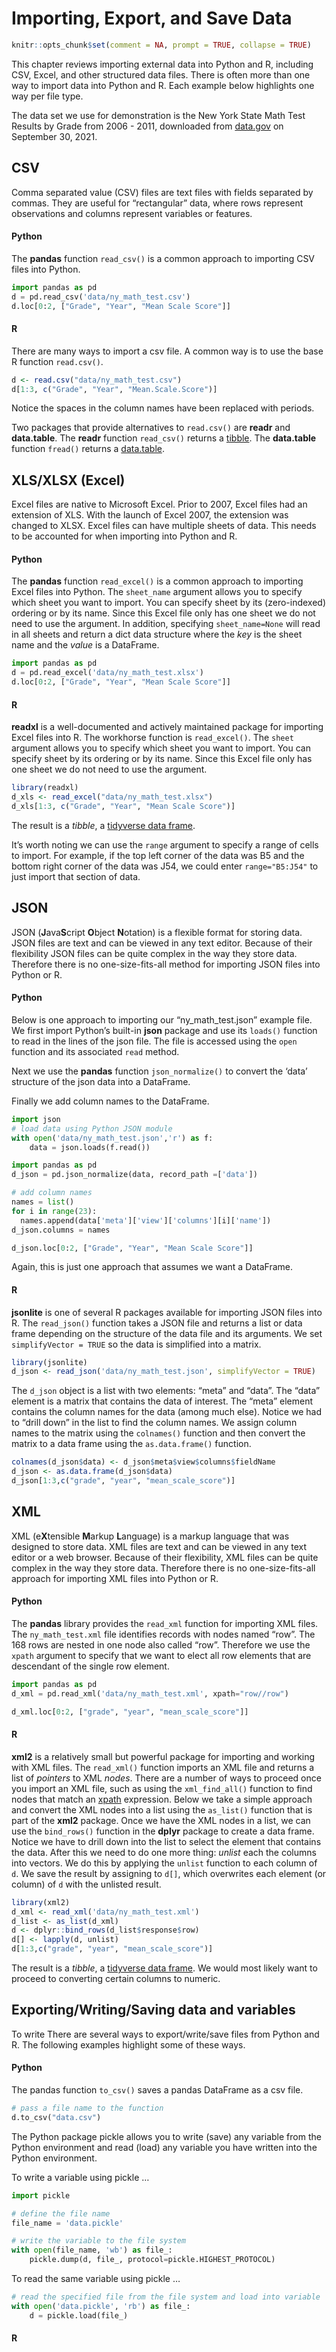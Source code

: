 # Importing, Export, and Save Data

```r
knitr::opts_chunk$set(comment = NA, prompt = TRUE, collapse = TRUE)
```

This chapter reviews importing external data into Python and R, including CSV, Excel, and other structured data files. There is often more than one way to import data into Python and R. Each example below highlights one way per file type.

The data set we use for demonstration is the New York State Math Test Results by Grade from 2006 - 2011, downloaded from [data.gov](https://catalog.data.gov/dataset/2006-2011-nys-math-test-results-by-grade-citywide-by-race-ethnicity) on September 30, 2021.

## CSV

Comma separated value (CSV) files are text files with fields separated by commas. They are useful for "rectangular" data, where rows represent observations and columns represent variables or features. 

#### Python {-}

The **pandas** function `read_csv()` is a common approach to importing CSV files into Python.

```python
import pandas as pd
d = pd.read_csv('data/ny_math_test.csv')
d.loc[0:2, ["Grade", "Year", "Mean Scale Score"]]
```


#### R {-}

There are many ways to import a csv file. A common way is to use the base R function `read.csv()`.

```r
d <- read.csv("data/ny_math_test.csv")
d[1:3, c("Grade", "Year", "Mean.Scale.Score")]
```

Notice the spaces in the column names have been replaced with periods. 

Two packages that provide alternatives to `read.csv()` are **readr** and **data.table**. The **readr** function `read_csv()` returns a [tibble](https://r4ds.had.co.nz/tibbles.html). The **data.table** function `fread()` returns a [data.table](https://rdatatable.gitlab.io/data.table/articles/datatable-intro.html). 


## XLS/XLSX (Excel)

Excel files are native to Microsoft Excel. Prior to 2007, Excel files had an extension of XLS. With the launch of Excel 2007, the extension was changed to XLSX. Excel files can have multiple sheets of data. This needs to be accounted for when importing into Python and R.


#### Python {-}

The **pandas** function `read_excel()` is a common approach to importing Excel files into Python. The `sheet_name` argument allows you to specify which sheet you want to import. You can specify sheet by its (zero-indexed) ordering or by its name. Since this Excel file only has one sheet we do not need to use the argument. In addition, specifying `sheet_name=None` will read in all sheets and return a dict data structure where the _key_ is the sheet name and the _value_ is a DataFrame.

```python
import pandas as pd  
d = pd.read_excel('data/ny_math_test.xlsx')  
d.loc[0:2, ["Grade", "Year", "Mean Scale Score"]]  

```


#### R {-}

**readxl** is a well-documented and actively maintained package for importing Excel files into R. The workhorse function is `read_excel()`. The `sheet` argument allows you to specify which sheet you want to import. You can specify sheet by its ordering or by its name. Since this Excel file only has one sheet we do not need to use the argument.

```r
library(readxl)
d_xls <- read_excel("data/ny_math_test.xlsx")
d_xls[1:3, c("Grade", "Year", "Mean Scale Score")]
```

The result is a _tibble_, a [tidyverse data frame](https://tibble.tidyverse.org/). 

It's worth noting we can use the `range` argument to specify a range of cells to import. For example, if the top left corner of the data was B5 and the bottom right corner of the data was J54, we could enter `range="B5:J54"` to just import that section of data.

## JSON

JSON (**J**ava**S**cript **O**bject **N**otation) is a flexible format for storing data. JSON files are text and can be viewed in any text editor. Because of their flexibility JSON files can be quite complex in the way they store data. Therefore there is no one-size-fits-all method for importing JSON files into Python or R.



#### Python {-}

Below is one approach to importing our "ny_math_test.json" example file. We first import Python's built-in **json** package and use its `loads()` function to read in the lines of the json file. The file is accessed using the `open` function and its associated `read` method. 

Next we use the **pandas** function `json_normalize()` to convert the 'data' structure of the json data into a DataFrame.

Finally we add column names to the DataFrame.

```python
import json
# load data using Python JSON module
with open('data/ny_math_test.json','r') as f:
    data = json.loads(f.read())

import pandas as pd  
d_json = pd.json_normalize(data, record_path =['data'])

# add column names
names = list()
for i in range(23): 
  names.append(data['meta']['view']['columns'][i]['name'])
d_json.columns = names

d_json.loc[0:2, ["Grade", "Year", "Mean Scale Score"]]  
```

Again, this is just one approach that assumes we want a DataFrame. 

#### R {-}

**jsonlite** is one of several R packages available for importing JSON files into R. The `read_json()` function takes a JSON file and returns a list or data frame depending on the structure of the data file and its arguments. We set `simplifyVector = TRUE` so the data is simplified into a matrix.

```r
library(jsonlite)
d_json <- read_json('data/ny_math_test.json', simplifyVector = TRUE)
```

The `d_json` object is a list with two elements: "meta" and "data". The "data" element is a matrix that contains the data of interest. The "meta" element contains the column names for the data (among much else). Notice we had to "drill down" in the list to find the column names. We assign column names to the matrix using the `colnames()` function and then convert the matrix to a data frame using the `as.data.frame()` function.  

```r
colnames(d_json$data) <- d_json$meta$view$columns$fieldName
d_json <- as.data.frame(d_json$data)
d_json[1:3,c("grade", "year", "mean_scale_score")]
```



## XML

XML (e**X**tensible **M**arkup **L**anguage) is a markup language that was designed to store data. XML files are text and can be viewed in any text editor or a web browser. Because of their flexibility, XML files can be quite complex in the way they store data. Therefore there is no one-size-fits-all approach for importing XML files into Python or R.


#### Python {-}

The **pandas** library provides the `read_xml` function for importing XML files. The `ny_math_test.xml` file identifies records with nodes named "row". The 168 rows are nested in one node also called "row". Therefore we use the `xpath` argument to specify that we want to elect all row elements that are descendant of the single row element.

```python
import pandas as pd
d_xml = pd.read_xml('data/ny_math_test.xml', xpath="row//row")

d_xml.loc[0:2, ["grade", "year", "mean_scale_score"]]  
```


#### R {-}

**xml2** is a relatively small but powerful package for importing and working with XML files. The `read_xml()` function imports an XML file and returns a list of _pointers_ to XML _nodes_. There are a number of ways to proceed once you import an XML file, such as using the `xml_find_all()` function to find nodes that match an [xpath](https://www.w3schools.com/xml/xpath_intro.asp) expression. Below we take a simple approach and convert the XML nodes into a list using the `as_list()` function that is part of the **xml2** package. Once we have the XML nodes in a list, we can use the `bind_rows()` function in the **dplyr** package to create a data frame. Notice we have to drill down into the list to select the element that contains the data. After this we need to do one more thing: _unlist_ each the columns into vectors. We do this by applying the `unlist` function to each column of `d`. We save the result by assigning to `d[]`, which overwrites each element (or column) of `d` with the unlisted result. 

```r
library(xml2)
d_xml <- read_xml('data/ny_math_test.xml')
d_list <- as_list(d_xml)
d <- dplyr::bind_rows(d_list$response$row)
d[] <- lapply(d, unlist)
d[1:3,c("grade", "year", "mean_scale_score")]
```

The result is a _tibble_, a [tidyverse data frame](https://tibble.tidyverse.org/). We would most likely want to proceed to converting certain columns to numeric. 


## Exporting/Writing/Saving data and variables

To write 
There are several ways to export/write/save files from Python and R. The following examples highlight some of these ways.

#### Python {-}

The pandas function `to_csv()` saves a pandas DataFrame as a csv file.

```python
# pass a file name to the function
d.to_csv("data.csv")
```

The Python package pickle allows you to write (save) any variable from the Python environment and read (load) any variable you have written into the Python environment.

To write a variable using pickle ...
```python
import pickle

# define the file name
file_name = 'data.pickle'

# write the variable to the file system
with open(file_name, 'wb') as file_:
    pickle.dump(d, file_, protocol=pickle.HIGHEST_PROTOCOL)
```

To read the same variable using pickle ...
```python

# read the specified file from the file system and load into variable
with open('data.pickle', 'rb') as file_:
    d = pickle.load(file_)
```

#### R {-}
